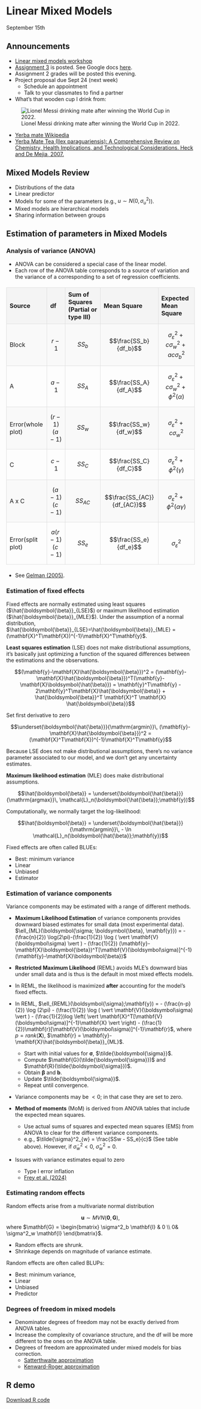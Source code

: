 # Linear Mixed Models 

September 15th 

## Announcements

- [Linear mixed models workshop](https://k-state-id3a.github.io/mixed-models-fall25/) 
- [Assignment 3](https://stat870.github.io/fall2025/assignments/assignment-3) is posted. See Google docs [here](https://docs.google.com/document/d/1Tf_ZAsZljYlUkq6LBobmkPxpQ7E1038V-OoBYedXxms/edit?usp=sharing).   
- Assignment 2 grades will be posted this evening.  
- Project proposal due Sept 24 (next week)
  - Schedule an appointment 
  - Talk to your classmates to find a partner 
- What's that wooden cup I drink from:  

![Lionel Messi drinking mate after winning the World Cup in 2022.](https://www.infobae.com/resizer/v2/RQ7MA66VVBENXF5UDL7GXU7B6I.jpg?auth=a8378aa12684cf698289de3e8a8f78da08d72ad99c548e2e24e698af330db6b2&smart=true&width=992&height=558&quality=85)

- [Yerba mate Wikipedia](https://en.wikipedia.org/wiki/Yerba_mate) 
- [Yerba Mate Tea (Ilex paraguariensis): A Comprehensive Review on Chemistry, Health Implications, and Technological Considerations. Heck and De Mejia, 2007.](https://doi.org/10.1111/j.1750-3841.2007.00535.x)

## Mixed Models Review  

- Distributions of the data 
- Linear predictor 
- Models for some of the parameters (e.g., $u \sim N(0, \sigma^2_u)$). 
- Mixed models are hierarchical models  
- Sharing information between groups  

## Estimation of parameters in Mixed Models  

### Analysis of variance (ANOVA) 

- ANOVA can be considered a special case of the linear model. 
- Each row of the ANOVA table corresponds to a source of variation and the variance of a corresponding to a set of regression coefficients. 


<head>
    <meta charset="UTF-8">
    <meta name="viewport" content="width=device-width, initial-scale=1.0">
    <title>ANOVA table for split-plot</title>
    <style>
        table {
            width: 100%;
            border-collapse: collapse;
            margin: 20px 0;
        }
        th, td {
            border: 1px solid #ddd;
            padding: 8px;
            text-align: left;
        }
        th {
            background-color: #f4f4f4;
            font-weight: bold;
        }
        tr:nth-child(even) {
            background-color: #f9f9f9;
        }
    </style>
</head>

<body>

<table>
    <tr>
        <th>Source</th>
        <th>df</th>
        <th>Sum of Squares (Partial or type III)</th>
        <th>Mean Square</th>
        <th>Expected Mean Square</th>
    </tr>
    <tr>
        <td>Block</td>
        <td>$$r-1$$</td>
        <td>$$SS_b$$</td>
        <td>$$\frac{SS_b}{df_b}$$</td>
        <td>$$\sigma^2_{\varepsilon}+c\sigma^2_w+ac\sigma^2_b$$</td>
    </tr>
    <tr>
        <td>A</td>
        <td>$$a-1$$</td>
        <td>$$SS_A$$</td>
        <td>$$\frac{SS_A}{df_A}$$</td>
        <td>$$\sigma^2_{\varepsilon}+c\sigma^2_w+\phi^2(\alpha)$$</td>
    </tr>
    <tr>
        <td>Error(whole plot)</td>
        <td>$$(r-1)(a-1)$$</td>
        <td>$$SS_w$$</td>
        <td>$$\frac{SS_w}{df_w}$$</td>
        <td>$$\sigma^2_{\varepsilon}+c\sigma^2_w$$</td>
    </tr>
    <tr>
        <td>C</td>
        <td>$$c-1$$</td>
        <td>$$SS_C$$</td>
        <td>$$\frac{SS_C}{df_C}$$</td>
        <td>$$\sigma^2_{\varepsilon}+\phi^2(\gamma)$$</td>
    </tr>
    <tr>
        <td>A x C</td>
        <td>$$(a-1)(c-1)$$</td>
        <td>$$SS_{AC}$$</td>
        <td>$$\frac{SS_{AC}}{df_{AC}}$$</td>
        <td>$$\sigma^2_{\varepsilon}+\phi^2(\alpha \gamma)$$</td>
    </tr>
    <tr>
        <td>Error(split plot)</td>
        <td>$$a(r-1)(c-1)$$</td>
        <td>$$SS_e$$</td>
        <td>$$\frac{SS_e}{df_e}$$</td>
        <td>$$\sigma^2_{\varepsilon}$$</td>
    </tr>

</table>
</body>



- See [Gelman (2005)](https://www.jstor.org/stable/pdf/3448650.pdf). 

### Estimation of fixed effects   

Fixed effects are normally estimated using least squares ($\hat{\boldsymbol{\beta}}_{LSE}$) or maximum likelihood estimation ($\hat{\boldsymbol{\beta}}_{MLE}$). 
Under the assumption of a normal distribution, $\hat{\boldsymbol{\beta}}_{LSE}=\hat{\boldsymbol{\beta}}_{MLE} = (\mathbf{X}^T\mathbf{X})^{-1}\mathbf{X}^T\mathbf{y}$. 

**Least squares estimation** (LSE) does not make distributional assumptions, it's basically just optimizing a function of the squared differences between the estimations and the observations.  

$$(\mathbf{y}-\mathbf{X}\hat{\boldsymbol{\beta}})^2 = (\mathbf{y}-\mathbf{X}\hat{\boldsymbol{\beta}})^T(\mathbf{y}-\mathbf{X}\boldsymbol{\hat{\beta}}) = 
\mathbf{y}^T\mathbf{y} - 2\mathbf{y}^T\mathbf{X}\hat{\boldsymbol{\beta}} + \hat{\boldsymbol{\beta}}^T \mathbf{X}^T \mathbf{X} \hat{\boldsymbol{\beta}}$$  

Set first derivative to zero

$$\underset{\boldsymbol{\hat{\beta}}}{\mathrm{argmin}}\, (\mathbf{y}-\mathbf{X}\hat{\boldsymbol{\beta}})^2 = (\mathbf{X}^T\mathbf{X})^{-1}\mathbf{X}^T\mathbf{y}$$

Because LSE does not make distributional assumptions, there's no variance parameter associated to our model, and we don't get any uncertainty estimates. 


**Maximum likelihood estimation** (MLE) does make distributional assumptions. 

$$\hat{\boldsymbol{\beta}} = \underset{\boldsymbol{\hat{\beta}}}
{\mathrm{argmax}}\, \mathcal{L}_n(\boldsymbol{\hat{\beta}};\mathbf{y})$$


Computationally, we normally target the log-likelihood:  

$$\hat{\boldsymbol{\beta}} = \underset{\boldsymbol{\hat{\beta}}}
{\mathrm{argmin}}\, - \ln \mathcal{L}_n(\boldsymbol{\hat{\beta}};\mathbf{y})$$

Fixed effects are often called BLUEs: 

- Best: minimum variance 
- Linear 
- Unbiased 
- Estimator 

### Estimation of variance components 

Variance components may be estimated with a range of different methods. 

- **Maximum Likelihood Estimation** of variance components provides downward biased estimates for small data (most experimental data). 
$\ell_{ML}(\boldsymbol{\sigma; \boldsymbol{\beta}, \mathbf{y}}) = - (\frac{n}{2}) \log(2\pi)-(\frac{1}{2}) \log ( \vert \mathbf{V}(\boldsymbol\sigma) \vert ) - (\frac{1}{2}) (\mathbf{y}-\mathbf{X}\boldsymbol{\beta})^T[\mathbf{V}(\boldsymbol\sigma)]^{-1}(\mathbf{y}-\mathbf{X}\boldsymbol{\beta})$  

- **Restricted Maximum Likelihood** (REML) avoids MLE's downward bias under small data and is thus is the default in most mixed effects models. 
- In REML, the likelihood is maximized **after** accounting for the model’s fixed effects.  
- In REML, $\ell_{REML}(\boldsymbol{\sigma};\mathbf{y}) = - (\frac{n-p}{2}) \log (2\pi) - (\frac{1}{2}) \log ( \vert \mathbf{V}(\boldsymbol\sigma) \vert ) - (\frac{1}{2})log \left(  \vert \mathbf{X}^T[\mathbf{V}(\boldsymbol\sigma)]^{-1}\mathbf{X} \vert \right) - (\frac{1}{2})\mathbf{r}[\mathbf{V}(\boldsymbol\sigma)]^{-1}\mathbf{r}$, 
where $p = rank(\mathbf{X})$, $\mathbf{r} = \mathbf{y}-\mathbf{X}\hat{\boldsymbol{\beta}}_{ML}$.  
  - Start with initial values for $\boldsymbol{\sigma}$, $\tilde{\boldsymbol{\sigma}}$.  
  - Compute $\mathbf{G}(\tilde{\boldsymbol{\sigma}})$ and $\mathbf{R}(\tilde{\boldsymbol{\sigma}})$.  
  - Obtain $\boldsymbol{\beta}$ and $\mathbf{b}$.   
  - Update $\tilde{\boldsymbol{\sigma}}$.  
  - Repeat until convergence.  
- Variance components may be $<0$; in that case they are set to zero. 

- **Method of moments** (MoM) is derived from ANOVA tables that include the expected mean squares. 
  - Use actual sums of squares and expected mean squares (EMS) from ANOVA to clear for the different variance components. 
  - e.g., $\tilde{\sigma}^2_{w} = \frac{SSw - SS_e}{c}$ (See table above). However, if $\tilde{\sigma}^2_{w} < 0$, $\hat{\sigma}^2_{w} = 0$. 

- Issues with variance estimates equal to zero 
  - Type I error inflation 
  - [Frey et al. (2024)](https://acsess.onlinelibrary.wiley.com/doi/10.1002/agj2.21570) 

### Estimating random effects   

Random effects arise from a multivariate normal distribution  

$$\mathbf{u} \sim MVN (\boldsymbol{0}, \mathbf{G}),$$
where $\mathbf{G} = \begin{bmatrix} \sigma^2_b \mathbf{I} & 0 \\ 0& \sigma^2_w \mathbf{I}   \end{bmatrix}$. 

- Random effects are shrunk.  
- Shrinkage depends on magnitude of variance estimate. 

Random effects are often called BLUPs: 

- Best: minimum variance, 
- Linear 
- Unbiased 
- Predictor 

### Degrees of freedom in mixed models  

- Denominator degrees of freedom may not be exactly derived from ANOVA tables. 
- Increase the complexity of covariance structure, and the df will be more different to the ones on the ANOVA table. 
- Degrees of freedom are approximated under mixed models for bias correction. 
  - [Satterthwaite approximation](https://www.jstor.org/stable/3002019?seq=1)  
  - [Kenward-Roger approximation](https://www.jstor.org/stable/2533558?seq=1)  


## R demo  

[Download R code](../scripts/09152025_LMMs.Rmd)


